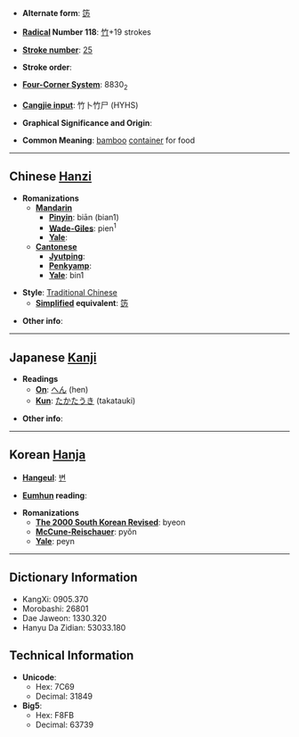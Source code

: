 * '''Alternate form''': [[笾]]

* '''[[Wiktionary:Chinese radical index| Radical]] Number 118''': [[Wiktionary:Chinese radical index 竹|竹]]+19 strokes

* '''[[Wiktionary:Chinese total strokes index|Stroke number]]''': [[Wiktionary:Chinese total strokes index 25|25]]

* '''Stroke order''': 

* '''[[Wiktionary:Chinese four corner index|Four-Corner System]]''': 8830<sub>2</sub>

* '''[[Wiktionary:Chinese Cangjie index|Cangjie input]]''': 竹卜竹尸 (HYHS)

* '''Graphical Significance and Origin''': 

* '''Common Meaning''': [[bamboo]] [[container]] for food

----

== Chinese [[Hanzi]] ==

* '''Romanizations'''
** '''[[Mandarin]]'''
*** '''[[Pinyin]]''': biān (bian1)
*** '''[[Wade-Giles]]''': pien<sup>1</sup>
*** '''[[Yale]]''': 
** '''[[Cantonese]]'''
*** '''[[Jyutping]]''':
*** '''[[Penkyamp]]''': 
*** '''[[Yale]]''': bin1

* '''Style''': [[Traditional Chinese]] 
** '''[[Simplified Chinese|Simplified]] equivalent''': [[笾]]

* '''Other info''': 

----

== Japanese [[Kanji]] ==

* '''Readings'''
** '''[[On]]''': [[へん]] (hen)
** '''[[Kun]]''': [[たかたうき]] (takatauki)

* '''Other info''':  

----

== Korean [[Hanja]] ==

* '''[[Hangeul]]''': [[변]]

* '''[[Eumhun]] reading''': 

* '''Romanizations'''
** '''[[The 2000 South Korean Revised Romanization|The 2000 South Korean Revised]]''': byeon
** '''[[McCune-Reischauer]]''': pyŏn
** '''[[Yale]]''': peyn

----

== Dictionary Information ==

* KangXi: 0905.370
* Morobashi: 26801
* Dae Jaweon: 1330.320
* Hanyu Da Zidian: 53033.180

== Technical Information ==

* '''Unicode''':
** Hex: 7C69
** Decimal: 31849
* '''Big5''':
** Hex: F8FB
** Decimal: 63739